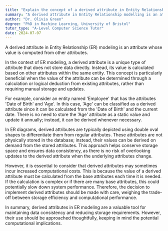 ```yaml
---
title: "Explain the concept of a derived attribute in Entity Relationship modelling"
summary: "A derived attribute in Entity Relationship modelling is an attribute whose value is calculated from other attributes."
author: "Dr. Olivia Green"
degree: "PhD in Machine Learning, University of Bristol"
tutor_type: "A-Level Computer Science Tutor"
date: 2024-07-07
---
```


A derived attribute in Entity Relationship (ER) modeling is an attribute whose value is computed from other attributes.

In the context of ER modeling, a derived attribute is a unique type of attribute that does not store data directly. Instead, its value is calculated based on other attributes within the same entity. This concept is particularly beneficial when the value of the attribute can be determined through a calculation or logical deduction from existing attributes, rather than requiring manual storage and updates.

For example, consider an entity named 'Employee' that has the attributes 'Date of Birth' and 'Age'. In this case, 'Age' can be classified as a derived attribute since it can be calculated from the 'Date of Birth' and the current date. There is no need to store the 'Age' attribute as a static value and update it annually; instead, it can be derived whenever necessary.

In ER diagrams, derived attributes are typically depicted using double oval shapes to differentiate them from regular attributes. These attributes are not physically stored in the database; instead, their values can be derived on demand from the stored attributes. This approach helps conserve storage space and ensures data consistency, as there is no risk of overlooking updates to the derived attribute when the underlying attributes change.

However, it is essential to consider that derived attributes may sometimes incur increased computational costs. This is because the value of a derived attribute must be calculated from the base attributes each time it is needed. If the calculation is complex or if there are many base attributes, this could potentially slow down system performance. Therefore, the decision to implement derived attributes should be made with care, weighing the trade-off between storage efficiency and computational performance.

In summary, derived attributes in ER modeling are a valuable tool for maintaining data consistency and reducing storage requirements. However, their use should be approached thoughtfully, keeping in mind the potential computational implications.
    